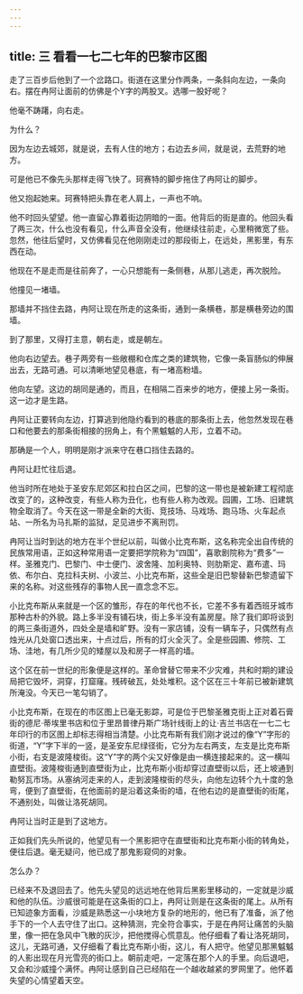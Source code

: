 ```yaml
---
---
---
```

title: 三 看看一七二七年的巴黎市区图
---




走了三百步后他到了一个岔路口。街道在这里分作两条，一条斜向左边，一条向右。摆在冉阿让面前的仿佛是个Y字的两股叉。选哪一股好呢？

他毫不踌躇，向右走。

为什么？

因为左边去城郊，就是说，去有人住的地方；右边去乡间，就是说，去荒野的地方。

可是他已不像先头那样走得飞快了。珂赛特的脚步拖住了冉阿让的脚步。

他又抱起她来。珂赛特把头靠在老人肩上，一声也不响。

他不时回头望望。他一直留心靠着街边阴暗的一面。他背后的街是直的。他回头看了两三次，什么也没有看见，什么声音全没有，他继续往前走，心里稍微宽了些。忽然，他往后望时，又仿佛看见在他刚刚走过的那段街上，在远处，黑影里，有东西在动。

他现在不是走而是往前奔了，一心只想能有一条侧巷，从那儿逃走，再次脱险。

他撞见一堵墙。

那墙并不挡住去路，冉阿让现在所走的这条街，通到一条横巷，那是横巷旁边的围墙。

到了那里，又得打主意，朝右走，或是朝左。

他向右边望去。巷子两旁有一些敞棚和仓库之类的建筑物，它像一条盲肠似的伸展出去，无路可通。可以清晰地望见巷底，有一堵高粉墙。

他向左望。这边的胡同是通的，而且，在相隔二百来步的地方，便接上另一条街。这一边才是生路。

冉阿让正要转向左边，打算逃到他隐约看到的巷底的那条街上去，他忽然发现在巷口和他要去的那条街相接的拐角上，有个黑魆魆的人形，立着不动。

那确是一个人，明明是刚才派来守在巷口挡住去路的。

冉阿让赶忙往后退。

他当时所在地处于圣安东尼郊区和拉白区之间，巴黎的这一带也是被新建工程彻底改变了的，这种改变，有些人称为丑化，也有些人称为改观。园圃，工场、旧建筑物全取消了。今天在这一带是全新的大街、竞技场、马戏场、跑马场、火车起点站、一所名为马扎斯的监狱，足见进步不离刑罚。

冉阿让当时到达的地方在半个世纪以前，叫做小比克布斯，这名称完全出自传统的民族常用语，正如这种常用语一定要把学院称为“四国”，喜歌剧院称为“费多”一样。圣雅克门、巴黎门、中士便门、波舍隆、加利奥特、则肋斯定、嘉布遣、玛依、布尔白、克拉科夫树、小波兰、小比克布斯，这些全是旧巴黎替新巴黎遗留下来的名称。对这些残存的事物人民一直念念不忘。

小比克布斯从来就是一个区的雏形，存在的年代也不长，它差不多有着西班牙城市那种古朴的外貌。路上多半没有铺石块，街上多半没有盖房屋。除了我们即将谈到的两三条街道外，四处全是墙和旷野。没有一家店铺，没有一辆车子，只偶然有点烛光从几处窗口透出来，十点过后，所有的灯火全灭了。全是些园圃、修院、工场、洼地，有几所少见的矮屋以及和房子一样高的墙。

这个区在前一世纪的形象便是这样的。革命曾替它带来不少灾难，共和时期的建设局把它毁坏，洞穿，打窟窿。残砖破瓦，处处堆积。这个区在三十年前已被新建筑所淹没。今天已一笔勾销了。

小比克布斯，在现在的市区图上已毫无影踪，可是位于巴黎圣雅克街上正对着石膏街的德尼·蒂埃里书店和位于里昂普律丹斯广场针线街上的让·吉兰书店在一七二七年印行的市区图上却标志得相当清楚。小比克布斯有我们刚才说过的像“Y”字形的街道，“Y”字下半的一竖，是圣安东尼绿径街，它分为左右两支，左支是比克布斯小街，右支是波隆梭街。这“Y”字的两个尖又好像是由一横连接起来的。这一横叫直壁街。波隆梭街通到直壁街为止，比克布斯小街却穿过直壁街以后，还上坡通到勒努瓦市场。从塞纳河走来的人，走到波隆梭街的尽头，向他左边转个九十度的急弯，便到了直壁街，在他面前的是沿着这条街的墙，在他右边的是直壁街的街尾，不通别处，叫做让洛死胡同。

冉阿让当时正是到了这地方。

正如我们先头所说的，他望见有一个黑影把守在直壁街和比克布斯小街的转角处，便往后退。毫无疑问，他已成了那鬼影窥伺的对象。

怎么办？

已经来不及退回去了。他先头望见的远远地在他背后黑影里移动的，一定就是沙威和他的队伍。沙威很可能是在这条街的口上，冉阿让则是在这条街的尾上。从所有已知迹象方面看，沙威是熟悉这一小块地方复杂的地形的，他已有了准备，派了他手下的一个人去守住了出口。这种猜测，完全符合事实，于是在冉阿让痛苦的头脑里，像一把在急风中飞散的灰沙，把他搅得心慌意乱。他仔细看了看让洛死胡同，这儿，无路可通，又仔细看了看比克布斯小街，这儿，有人把守。他望见那黑魆魆的人影出现在月光雪亮的街口上。朝前走吧，一定落在那个人的手里。向后退吧，又会和沙威撞个满怀。冉阿让感到自己已经陷在一个越收越紧的罗网里了。他怀着失望的心情望着天空。